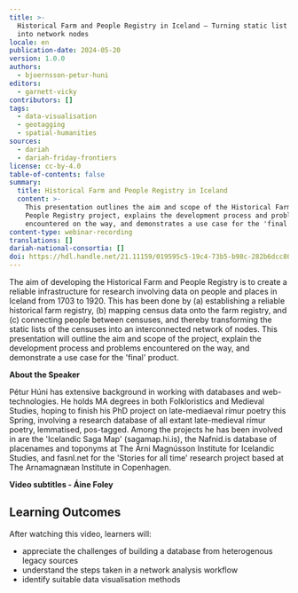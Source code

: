 ```yaml
---
title: >-
  Historical Farm and People Registry in Iceland – Turning static list entries
  into network nodes
locale: en
publication-date: 2024-05-20
version: 1.0.0
authors:
  - bjoernsson-petur-huni
editors:
  - garnett-vicky
contributors: []
tags:
  - data-visualisation
  - geotagging
  - spatial-humanities
sources:
  - dariah
  - dariah-friday-frontiers
license: cc-by-4.0
table-of-contents: false
summary:
  title: Historical Farm and People Registry in Iceland
  content: >-
    This presentation outlines the aim and scope of the Historical Farm and
    People Registry project, explains the development process and problems
    encountered on the way, and demonstrates a use case for the 'final' product.
content-type: webinar-recording
translations: []
dariah-national-consortia: []
doi: https://hdl.handle.net/21.11159/019595c5-19c4-73b5-b98c-282b6dcc80aa
---
```

The aim of developing the Historical Farm and People Registry is to create a reliable infrastructure for research involving data on people and places in Iceland from 1703 to 1920. This has been done by (a) establishing a reliable historical farm registry, (b) mapping census data onto the farm registry, and (c) connecting people between censuses, and thereby transforming the static lists of the censuses into an interconnected network of nodes. This presentation will outline the aim and scope of the project, explain the development process and problems encountered on the way, and demonstrate a use case for the 'final' product.

**About the Speaker**

Pétur Húni has extensive background in working with databases and web-technologies. He holds MA degrees in both Folkloristics and Medieval Studies, hoping to finish his PhD project on late-mediaeval rímur poetry this Spring, involving a research database of all extant late-medieval rímur poetry, lemmatised, pos-tagged. Among the projects he has been involved in are the 'Icelandic Saga Map' (sagamap.hi.is), the Nafnid.is database of placenames and toponyms at The Árni Magnússon Institute for Icelandic Studies, and fasnl.net for the 'Stories for all time' research project based at The Arnamagnæan Institute in Copenhagen.

**Video subtitles - Áine Foley**

## Learning Outcomes

After watching this video, learners will:

* appreciate the challenges of building a database from heterogenous legacy sources
* understand the steps taken in a network analysis workflow
* identify suitable data visualisation methods

<VideoCard provider="youtube" id="y7wme88QTb8" title="Historical Farm and People Registry in Iceland – Turning static list entries into network nodes" subtitle="Click here to view" src="/assets/content/assets/en/resources/hosted/historical-farm-and-people-registry-in-iceland-turning-static-list-entries-into-network-nodes/phb-thumbnail.png" />
